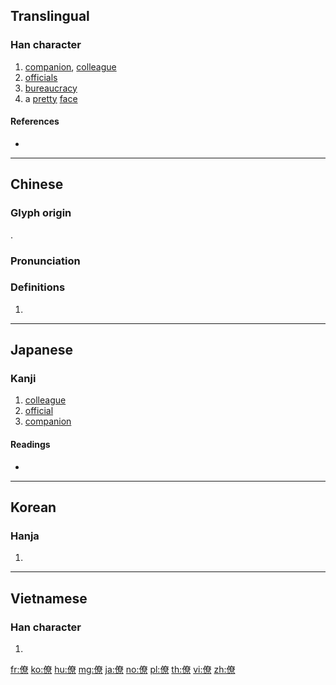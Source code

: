 ==Translingual==

===Han character===
{{Han char|rn=9|rad=人|as=12|sn=14|four=24296|canj=OKCF|ids=⿰亻尞}}

# [[companion]], [[colleague]]
# [[official]]s
# [[bureaucracy]]
# a [[pretty]] [[face]]

====References====
* {{Han ref|kx=0116.250|dkj=01100|dj=0248.030|hdz=10218.030|uh=50DA|ud=20698|bh=B9B1|bd=47537}}

----

==Chinese==
{{zh-forms}}

===Glyph origin===
{{Han etym}}
{{Han compound|人|尞|c1=s|c2=p|t1=person|ls=psc}}.

===Pronunciation===
{{zh-pron
|m=liáo
|c=liu4
|mc=y
|oc=y
|ma=
|cat=n
}}

===Definitions===
{{zh-hanzi}}

# {{rfdef|lang=zh}}

----

==Japanese==

===Kanji===
{{ja-kanji|grade=c|rs=人12}}

# [[colleague]]
# [[official]]
# [[companion]]

====Readings====
* {{ja-readings|on=[[りょう]] (ryō)|kun=[[とも]] (tomo), [[つかさ]] (tsukasa)}}

----

==Korean==

===Hanja===
{{ko-hanja|hangeul=[[료]]|rv=ryo|mr=ryo}}

# {{defn|lang=ko|sort=人12}}

----

==Vietnamese==

===Han character===
{{vi-hantu|[[liêu]]|rs=人12}}

# {{defn|lang=vi}}

[[fr:僚]]
[[ko:僚]]
[[hu:僚]]
[[mg:僚]]
[[ja:僚]]
[[no:僚]]
[[pl:僚]]
[[th:僚]]
[[vi:僚]]
[[zh:僚]]
